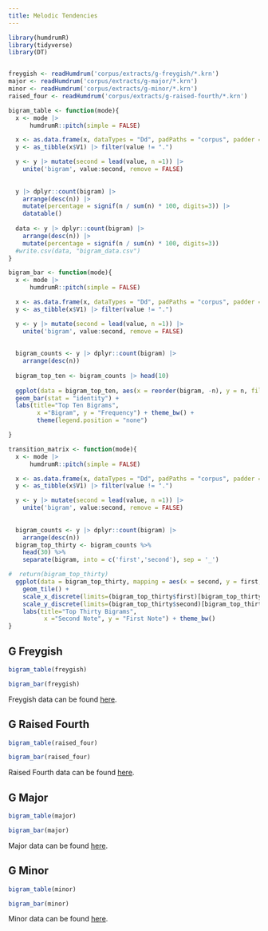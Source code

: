 ```yaml
---
title: Melodic Tendencies
---
```




```r
library(humdrumR)
library(tidyverse)
library(DT)


freygish <- readHumdrum('corpus/extracts/g-freygish/*.krn')
major <- readHumdrum('corpus/extracts/g-major/*.krn')
minor <- readHumdrum('corpus/extracts/g-minor/*.krn')
raised_four <- readHumdrum('corpus/extracts/g-raised-fourth/*.krn')
```

```r
bigram_table <- function(mode){
  x <- mode |> 
      humdrumR::pitch(simple = FALSE) 

  x <- as.data.frame(x, dataTypes = "Dd", padPaths = "corpus", padder = NA)
  y <- as_tibble(x$V1) |> filter(value != ".")

  y <- y |> mutate(second = lead(value, n =1)) |> 
    unite('bigram', value:second, remove = FALSE) 
  
  
  y |> dplyr::count(bigram) |>
    arrange(desc(n)) |> 
    mutate(percentage = signif(n / sum(n) * 100, digits=3)) |>
    datatable()
  
  data <- y |> dplyr::count(bigram) |>
    arrange(desc(n)) |> 
    mutate(percentage = signif(n / sum(n) * 100, digits=3)) 
  #write.csv(data, "bigram_data.csv")
}
```



```r
bigram_bar <- function(mode){
  x <- mode |> 
      humdrumR::pitch(simple = FALSE) 

  x <- as.data.frame(x, dataTypes = "Dd", padPaths = "corpus", padder = NA)
  y <- as_tibble(x$V1) |> filter(value != ".")

  y <- y |> mutate(second = lead(value, n =1)) |> 
    unite('bigram', value:second, remove = FALSE) 
  
  
  bigram_counts <- y |> dplyr::count(bigram) |>
    arrange(desc(n)) 
  
  bigram_top_ten <- bigram_counts |> head(10)
  
  ggplot(data = bigram_top_ten, aes(x = reorder(bigram, -n), y = n, fill = bigram)) +
  geom_bar(stat = "identity") +
  labs(title="Top Ten Bigrams",
        x ="Bigram", y = "Frequency") + theme_bw() + 
        theme(legend.position = "none")

}
```


```r

transition_matrix <- function(mode){
  x <- mode |> 
      humdrumR::pitch(simple = FALSE) 

  x <- as.data.frame(x, dataTypes = "Dd", padPaths = "corpus", padder = NA)
  y <- as_tibble(x$V1) |> filter(value != ".")

  y <- y |> mutate(second = lead(value, n =1)) |> 
    unite('bigram', value:second, remove = FALSE) 
  
  
  bigram_counts <- y |> dplyr::count(bigram) |>
    arrange(desc(n)) 
  bigram_top_thirty <- bigram_counts %>%
    head(30) %>%
    separate(bigram, into = c('first','second'), sep = '_')

#  return(bigram_top_thirty)
  ggplot(data = bigram_top_thirty, mapping = aes(x = second, y = first, fill = n)) +
    geom_tile() +
    scale_x_discrete(limits=(bigram_top_thirty$first)[bigram_top_thirty$count]) + 
    scale_y_discrete(limits=(bigram_top_thirty$second)[bigram_top_thirty$count]) +
    labs(title="Top Thirty Bigrams",
          x ="Second Note", y = "First Note") + theme_bw()
}
```


## G Freygish

```r

bigram_table(freygish)


```


```r

bigram_bar(freygish)
```

Freygish data can be found [here](freygish_bigram_data.csv).

## G Raised Fourth

```r

bigram_table(raised_four)
```



```r

bigram_bar(raised_four)
```

Raised Fourth data can be found [here](raised_fourth_bigram_data.csv).

## G Major 




```r
bigram_table(major)
```

```r
bigram_bar(major)
``` 

Major data can be found [here](major_bigram_data.csv).


## G Minor
```r

bigram_table(minor)
``` 
 

```r

bigram_bar(minor)
```

Minor data can be found [here](minor_bigram_data.csv).

